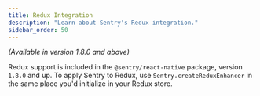 ```yaml
---
title: Redux Integration
description: "Learn about Sentry's Redux integration."
sidebar_order: 50
---
```


_(Available in version 1.8.0 and above)_

Redux support is included in the `@sentry/react-native` package, version `1.8.0` and up. To apply Sentry to Redux, use `Sentry.createReduxEnhancer` in the same place you'd initialize in your Redux store.

<Include name="platforms/configuration/integrations/redux.mdx" />
